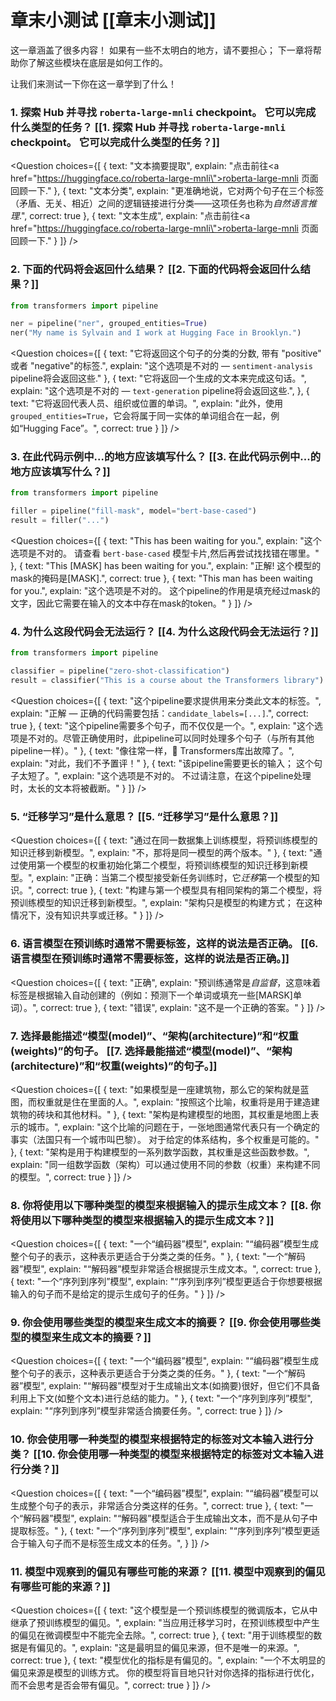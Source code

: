 <!-- DISABLE-FRONTMATTER-SECTIONS -->

# 章末小测试 [[章末小测试]]

<CourseFloatingBanner
    chapter={1}
    classNames="absolute z-10 right-0 top-0"
/>

这一章涵盖了很多内容！ 如果有一些不太明白的地方，请不要担心； 下一章将帮助你了解这些模块在底层是如何工作的。

让我们来测试一下你在这一章学到了什么！

### 1. 探索 Hub 并寻找 `roberta-large-mnli` checkpoint。 它可以完成什么类型的任务？ [[1. 探索 Hub 并寻找 `roberta-large-mnli` checkpoint。 它可以完成什么类型的任务？]]


<Question
	choices={[
		{
			text: "文本摘要提取",
			explain: "点击前往<a href=\"https://huggingface.co/roberta-large-mnli\">roberta-large-mnli 页面</a>回顾一下."
		},
		{
			text: "文本分类",
			explain: "更准确地说，它对两个句子在三个标签（矛盾、无关、相近）之间的逻辑链接进行分类——这项任务也称为<em>自然语言推理</em>.",
			correct: true
		},
		{
			text: "文本生成",
			explain: "点击前往<a href=\"https://huggingface.co/roberta-large-mnli\">roberta-large-mnli 页面</a>回顾一下."
		}
	]}
/>

### 2. 下面的代码将会返回什么结果？ [[2. 下面的代码将会返回什么结果？]]

```py
from transformers import pipeline

ner = pipeline("ner", grouped_entities=True)
ner("My name is Sylvain and I work at Hugging Face in Brooklyn.")
```

<Question
	choices={[
		{
			text: "它将返回这个句子的分类的分数, 带有 \"positive\" 或者 \"negative\"的标签.",
			explain: "这个选项是不对的 — <code>sentiment-analysis</code> pipeline将会返回这些."
		},
		{
			text: "它将返回一个生成的文本来完成这句话。",
			explain: "这个选项是不对的 — <code>text-generation</code> pipeline将会返回这些.",
		},
		{
			text: "它将返回代表人员、组织或位置的单词。",
			explain: "此外，使用 <code>grouped_entities=True</code>，它会将属于同一实体的单词组合在一起，例如“Hugging Face”。",
			correct: true
		}
	]}
/>

### 3. 在此代码示例中...的地方应该填写什么？ [[3. 在此代码示例中...的地方应该填写什么？]]

```py
from transformers import pipeline

filler = pipeline("fill-mask", model="bert-base-cased")
result = filler("...")
```

<Question
	choices={[
		{
			text: "This <mask> has been waiting for you.",
			explain: "这个选项是不对的。 请查看 <code>bert-base-cased</code> 模型卡片,然后再尝试找找错在哪里。"
		},
		{
			text: "This [MASK] has been waiting for you.",
			explain: "正解! 这个模型的mask的掩码是[MASK].",
			correct: true
		},
		{
			text: "This man has been waiting for you.",
			explain: "这个选项是不对的。 这个pipeline的作用是填充经过mask的文字，因此它需要在输入的文本中存在mask的token。"
		}
	]}
/>

### 4. 为什么这段代码会无法运行？ [[4. 为什么这段代码会无法运行？]]

```py
from transformers import pipeline

classifier = pipeline("zero-shot-classification")
result = classifier("This is a course about the Transformers library")
```

<Question
	choices={[
		{
			text: "这个pipeline要求提供用来分类此文本的标签。",
			explain: "正解 — 正确的代码需要包括：<code>candidate_labels=[...]</code>.",
			correct: true
		},
		{
			text: "这个pipeline需要多个句子，而不仅仅是一个。",
			explain: "这个选项是不对的。尽管正确使用时，此pipeline可以同时处理多个句子（与所有其他pipeline一样）。"
		},
		{
			text: "像往常一样，🤗 Transformers库出故障了。",
			explain: "对此，我们不予置评！"
		},
		{
			text: "该pipeline需要更长的输入； 这个句子太短了。",
			explain: "这个选项是不对的。 不过请注意，在这个pipeline处理时，太长的文本将被截断。"
		}
	]}
/>

### 5. “迁移学习”是什么意思？ [[5. “迁移学习”是什么意思？]]

<Question
	choices={[
		{
			text: "通过在同一数据集上训练模型，将预训练模型的知识迁移到新模型。",
			explain: "不，那将是同一模型的两个版本。"
		},
		{
			text: "通过使用第一个模型的权重初始化第二个模型，将预训练模型的知识迁移到新模型。",
			explain: "正确：当第二个模型接受新任务训练时，它*迁移*第一个模型的知识。",
			correct: true
		},
		{
			text: "构建与第一个模型具有相同架构的第二个模型，将预训练模型的知识迁移到新模型。",
			explain: "架构只是模型的构建方式； 在这种情况下，没有知识共享或迁移。"
		}
	]}
/>

### 6. 语言模型在预训练时通常不需要标签，这样的说法是否正确。 [[6. 语言模型在预训练时通常不需要标签，这样的说法是否正确。]]


<Question
	choices={[
		{
			text: "正确",
			explain: "预训练通常是<em>自监督</em>，这意味着标签是根据输入自动创建的（例如：预测下一个单词或填充一些[MARSK]单词）。",
			correct: true
		},
		{
			text: "错误",
			explain: "这不是一个正确的答案。"
		}
	]}
/>


### 7. 选择最能描述“模型(model)”、“架构(architecture)”和“权重(weights)”的句子。 [[7. 选择最能描述“模型(model)”、“架构(architecture)”和“权重(weights)”的句子。]]
<Question
	choices={[
		{
			text: "如果模型是一座建筑物，那么它的架构就是蓝图，而权重就是住在里面的人。",
			explain: "按照这个比喻，权重将是用于建造建筑物的砖块和其他材料。"
		},
		{
			text: "架构是构建模型的地图，其权重是地图上表示的城市。",
			explain: "这个比喻的问题在于，一张地图通常代表只有一个确定的事实（法国只有一个城市叫巴黎）。 对于给定的体系结构，多个权重是可能的。"
		},
		{
			text: "架构是用于构建模型的一系列数学函数，其权重是这些函数参数。",
			explain: "同一组数学函数（架构）可以通过使用不同的参数（权重）来构建不同的模型。",
			correct: true
		}
	]}
/>


### 8. 你将使用以下哪种类型的模型来根据输入的提示生成文本？ [[8. 你将使用以下哪种类型的模型来根据输入的提示生成文本？]]

<Question
	choices={[
		{
			text: "一个“编码器”模型",
			explain: "“编码器”模型生成整个句子的表示，这种表示更适合于分类之类的任务。"
		},
		{
			text: "一个“解码器”模型",
			explain: "“解码器”模型非常适合根据提示生成文本。",
			correct: true
		},
		{
			text: "一个“序列到序列”模型",
			explain: "“序列到序列”模型更适合于你想要根据输入的句子而不是给定的提示生成句子的任务。"
		}
	]}
/>

### 9. 你会使用哪些类型的模型来生成文本的摘要？ [[9. 你会使用哪些类型的模型来生成文本的摘要？]]

<Question
	choices={[
		{
			text: "一个“编码器”模型",
			explain: "“编码器”模型生成整个句子的表示，这种表示更适合于分类之类的任务。"
		},
		{
			text: "一个“解码器”模型",
			explain: "“解码器”模型对于生成输出文本(如摘要)很好，但它们不具备利用上下文(如整个文本)进行总结的能力。"
		},
		{
			text: "一个“序列到序列”模型",
			explain: "“序列到序列”模型非常适合摘要任务。",
			correct: true
		}
	]}
/>

### 10. 你会使用哪一种类型的模型来根据特定的标签对文本输入进行分类？ [[10. 你会使用哪一种类型的模型来根据特定的标签对文本输入进行分类？]]

<Question
	choices={[
		{
			text: "一个“编码器”模型",
			explain: "“编码器”模型可以生成整个句子的表示，非常适合分类这样的任务。",
			correct: true
		},
		{
			text: "一个“解码器”模型",
			explain: "“解码器”模型适合于生成输出文本，而不是从句子中提取标签。"
		},
		{
			text: "一个“序列到序列”模型",
			explain: "“序列到序列”模型更适合于输入句子而不是标签生成文本的任务。",
		}
	]}
/>

### 11. 模型中观察到的偏见有哪些可能的来源？ [[11. 模型中观察到的偏见有哪些可能的来源？]]

<Question
	choices={[
		{
			text: "这个模型是一个预训练模型的微调版本，它从中继承了预训练模型的偏见。",
			explain: "当应用迁移学习时，在预训练模型中产生的偏见在微调模型中不能完全去除。",
			correct: true
		},
		{
			text: "用于训练模型的数据是有偏见的。",
			explain: "这是最明显的偏见来源，但不是唯一的来源。",
			correct: true
		},
		{
			text: "模型优化的指标是有偏见的。",
			explain: "一个不太明显的偏见来源是模型的训练方式。 你的模型将盲目地只针对你选择的指标进行优化，而不会思考是否会带有偏见。",
			correct: true
		}
	]}
/>
